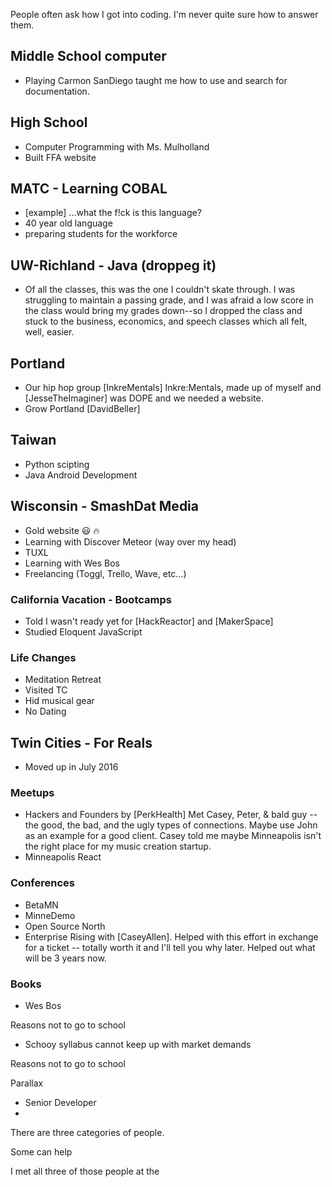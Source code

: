 People often ask how I got into coding. I'm never quite sure how to answer them.

## Middle School computer

- Playing Carmon SanDiego taught me how to use and search for documentation.

## High School

- Computer Programming with Ms. Mulholland
- Built FFA website

## MATC - Learning COBAL

- [example] ...what the f!ck is this language?
- 40 year old language
- preparing students for the workforce

## UW-Richland - Java (droppeg it)

- Of all the classes, this was the one I couldn't skate through. I was struggling to maintain a passing grade, and I was afraid a low score in the class would bring my grades down--so I dropped the class and stuck to the business, economics, and speech classes which all felt, well, easier.

## Portland

- Our hip hop group [InkreMentals] Inkre:Mentals, made up of myself and [JesseTheImaginer] was DOPE and we needed a website.
- Grow Portland [DavidBeller]

## Taiwan

- Python scipting
- Java Android Development

## Wisconsin - SmashDat Media

- Gold website :smiley: :fire:
- Learning with Discover Meteor (way over my head)
- TUXL
- Learning with Wes Bos
- Freelancing (Toggl, Trello, Wave, etc...)

### California Vacation - Bootcamps

- Told I wasn't ready yet for [HackReactor] and [MakerSpace]
- Studied Eloquent JavaScript

### Life Changes

- Meditation Retreat
- Visited TC
- Hid musical gear
- No Dating

## Twin Cities - For Reals

- Moved up in July 2016

### Meetups

- Hackers and Founders by [PerkHealth] Met Casey, Peter, & bald guy -- the good, the bad, and the ugly types of connections. Maybe use John as an example for a good client. Casey told me maybe Minneapolis isn't the right place for my music creation startup.
- Minneapolis React

### Conferences

- BetaMN
- MinneDemo
- Open Source North
- Enterprise Rising with [CaseyAllen]. Helped with this effort in exchange for a ticket -- totally worth it and I'll tell you why later. Helped out what will be 3 years now.

### Books

- Wes Bos

Reasons not to go to school

- Schooy syllabus cannot keep up with market demands

Reasons not to go to school

Parallax

- Senior Developer
-

There are three categories of people.

Some can help

I met all three of those people at the
